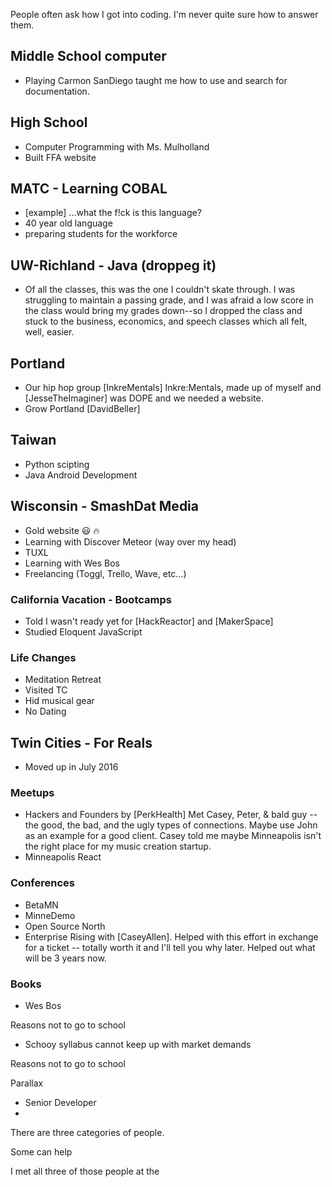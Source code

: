 People often ask how I got into coding. I'm never quite sure how to answer them.

## Middle School computer

- Playing Carmon SanDiego taught me how to use and search for documentation.

## High School

- Computer Programming with Ms. Mulholland
- Built FFA website

## MATC - Learning COBAL

- [example] ...what the f!ck is this language?
- 40 year old language
- preparing students for the workforce

## UW-Richland - Java (droppeg it)

- Of all the classes, this was the one I couldn't skate through. I was struggling to maintain a passing grade, and I was afraid a low score in the class would bring my grades down--so I dropped the class and stuck to the business, economics, and speech classes which all felt, well, easier.

## Portland

- Our hip hop group [InkreMentals] Inkre:Mentals, made up of myself and [JesseTheImaginer] was DOPE and we needed a website.
- Grow Portland [DavidBeller]

## Taiwan

- Python scipting
- Java Android Development

## Wisconsin - SmashDat Media

- Gold website :smiley: :fire:
- Learning with Discover Meteor (way over my head)
- TUXL
- Learning with Wes Bos
- Freelancing (Toggl, Trello, Wave, etc...)

### California Vacation - Bootcamps

- Told I wasn't ready yet for [HackReactor] and [MakerSpace]
- Studied Eloquent JavaScript

### Life Changes

- Meditation Retreat
- Visited TC
- Hid musical gear
- No Dating

## Twin Cities - For Reals

- Moved up in July 2016

### Meetups

- Hackers and Founders by [PerkHealth] Met Casey, Peter, & bald guy -- the good, the bad, and the ugly types of connections. Maybe use John as an example for a good client. Casey told me maybe Minneapolis isn't the right place for my music creation startup.
- Minneapolis React

### Conferences

- BetaMN
- MinneDemo
- Open Source North
- Enterprise Rising with [CaseyAllen]. Helped with this effort in exchange for a ticket -- totally worth it and I'll tell you why later. Helped out what will be 3 years now.

### Books

- Wes Bos

Reasons not to go to school

- Schooy syllabus cannot keep up with market demands

Reasons not to go to school

Parallax

- Senior Developer
-

There are three categories of people.

Some can help

I met all three of those people at the
